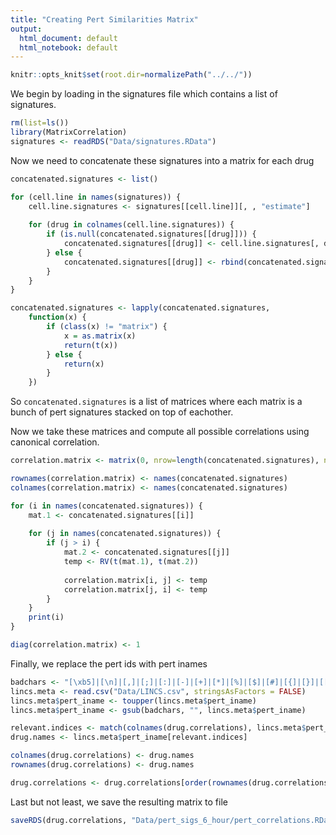 ```yaml
---
title: "Creating Pert Similarities Matrix"
output:
  html_document: default
  html_notebook: default
---
```


```r
knitr::opts_knit$set(root.dir=normalizePath("../../"))
```


We begin by loading in the signatures file which contains a list of signatures.

```r
rm(list=ls())
library(MatrixCorrelation)
signatures <- readRDS("Data/signatures.RData")
```

Now we need to concatenate these signatures into a matrix for each drug

```r
concatenated.signatures <- list()

for (cell.line in names(signatures)) {
    cell.line.signatures <- signatures[[cell.line]][, , "estimate"]
    
    for (drug in colnames(cell.line.signatures)) {
        if (is.null(concatenated.signatures[[drug]])) {
            concatenated.signatures[[drug]] <- cell.line.signatures[, drug]
        } else {
            concatenated.signatures[[drug]] <- rbind(concatenated.signatures[[drug]], cell.line.signatures[, drug])
        }
    }
}

concatenated.signatures <- lapply(concatenated.signatures, 
    function(x) {
        if (class(x) != "matrix") {
            x = as.matrix(x)
            return(t(x))
        } else {
            return(x)
        }
    })
```


So `concatenated.signatures` is a list of matrices where each matrix is a bunch of pert signatures stacked on top of eachother.

Now we take these matrices and compute all possible correlations using canonical correlation.

```r
correlation.matrix <- matrix(0, nrow=length(concatenated.signatures), ncol=length(concatenated.signatures))

rownames(correlation.matrix) <- names(concatenated.signatures)
colnames(correlation.matrix) <- names(concatenated.signatures)

for (i in names(concatenated.signatures)) {
    mat.1 <- concatenated.signatures[[i]]
    
    for (j in names(concatenated.signatures)) {
        if (j > i) {
            mat.2 <- concatenated.signatures[[j]]
            temp <- RV(t(mat.1), t(mat.2))
            
            correlation.matrix[i, j] <- temp
            correlation.matrix[j, i] <- temp   
        }
    }
    print(i)
}

diag(correlation.matrix) <- 1
```


Finally, we replace the pert ids with pert inames

```r
badchars <- "[\xb5]|[\n]|[,]|[;]|[:]|[-]|[+]|[*]|[%]|[$]|[#]|[{]|[}]|[[]|[]]|[|]|[\\^]|[/]|[\\]|[.]|[_]|[ ]"
lincs.meta <- read.csv("Data/LINCS.csv", stringsAsFactors = FALSE)
lincs.meta$pert_iname <- toupper(lincs.meta$pert_iname)
lincs.meta$pert_iname <- gsub(badchars, "", lincs.meta$pert_iname)

relevant.indices <- match(colnames(drug.correlations), lincs.meta$pert_id)
drug.names <- lincs.meta$pert_iname[relevant.indices]

colnames(drug.correlations) <- drug.names
rownames(drug.correlations) <- drug.names

drug.correlations <- drug.correlations[order(rownames(drug.correlations)), order(colnames(drug.correlations))]
```

Last but not least, we save the resulting matrix to file

```r
saveRDS(drug.correlations, "Data/pert_sigs_6_hour/pert_correlations.RData")
```
